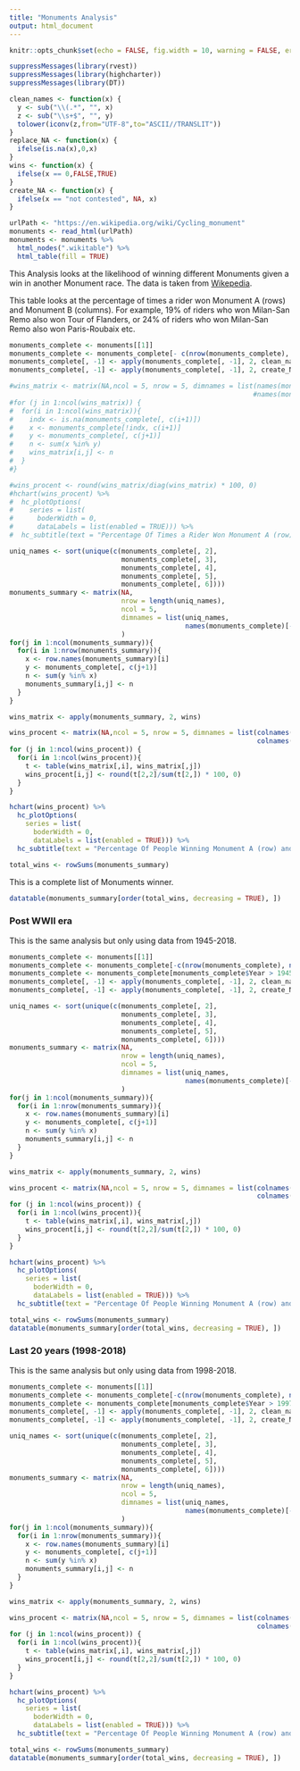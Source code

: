 ```yaml
---
title: "Monuments Analysis"
output: html_document
---
```


```r
knitr::opts_chunk$set(echo = FALSE, fig.width = 10, warning = FALSE, error = FALSE)
```

```r
suppressMessages(library(rvest))
suppressMessages(library(highcharter))
suppressMessages(library(DT))

clean_names <- function(x) {
  y <- sub("\\(.*", "", x)
  z <- sub("\\s+$", "", y)
  tolower(iconv(z,from="UTF-8",to="ASCII//TRANSLIT"))
}
replace_NA <- function(x) {
  ifelse(is.na(x),0,x)
}
wins <- function(x) {
  ifelse(x == 0,FALSE,TRUE)
}
create_NA <- function(x) {
  ifelse(x == "not contested", NA, x)
} 
```
```r
urlPath <- "https://en.wikipedia.org/wiki/Cycling_monument"
monuments <- read_html(urlPath)
monuments <- monuments %>%
  html_nodes(".wikitable") %>%
  html_table(fill = TRUE)
```

This Analysis looks at the likelihood of winning different Monuments given a win in another Monument race. The data is taken from [Wikepedia](https://en.wikipedia.org/wiki/Cycling_monument).


This table looks at the percentage of times a rider won Monument A (rows) and Monument B (columns). For example, 19% of riders who won Milan-San Remo also won Tour of Flanders, or 24% of riders who won Milan-San Remo also won Paris-Roubaix etc.


```r
monuments_complete <- monuments[[1]]
monuments_complete <- monuments_complete[- c(nrow(monuments_complete), nrow(monuments_complete) -1), ]
monuments_complete[, -1] <- apply(monuments_complete[, -1], 2, clean_names)
monuments_complete[, -1] <- apply(monuments_complete[, -1], 2, create_NA)

#wins_matrix <- matrix(NA,ncol = 5, nrow = 5, dimnames = list(names(monuments_complete)[-1],
                                                             #names(monuments_complete)[-1]))
#for (j in 1:ncol(wins_matrix)) {
#  for(i in 1:ncol(wins_matrix)){
#    indx <- is.na(monuments_complete[, c(i+1)])
#    x <- monuments_complete[!indx, c(i+1)]
#    y <- monuments_complete[, c(j+1)]
#    n <- sum(x %in% y)
#    wins_matrix[i,j] <- n
#  }
#}

#wins_procent <- round(wins_matrix/diag(wins_matrix) * 100, 0)
#hchart(wins_procent) %>%
#  hc_plotOptions(
#    series = list(
#      boderWidth = 0,
#      dataLabels = list(enabled = TRUE))) %>%
#  hc_subtitle(text = "Percentage Of Times a Rider Won Monument A (row) and Monument B (column)")

uniq_names <- sort(unique(c(monuments_complete[, 2],
                            monuments_complete[, 3],
                            monuments_complete[, 4],
                            monuments_complete[, 5],
                            monuments_complete[, 6])))
monuments_summary <- matrix(NA, 
                            nrow = length(uniq_names), 
                            ncol = 5, 
                            dimnames = list(uniq_names,
                                            names(monuments_complete)[-1])
                            )
for(j in 1:ncol(monuments_summary)){
  for(i in 1:nrow(monuments_summary)){
    x <- row.names(monuments_summary)[i]
    y <- monuments_complete[, c(j+1)]
    n <- sum(y %in% x)
    monuments_summary[i,j] <- n
  }
}

wins_matrix <- apply(monuments_summary, 2, wins)

wins_procent <- matrix(NA,ncol = 5, nrow = 5, dimnames = list(colnames(wins_matrix),
                                                              colnames(wins_matrix)))
for (j in 1:ncol(wins_procent)) {
  for(i in 1:ncol(wins_procent)){
    t <- table(wins_matrix[,i], wins_matrix[,j])
    wins_procent[i,j] <- round(t[2,2]/sum(t[2,]) * 100, 0)
  }
}

hchart(wins_procent) %>%
  hc_plotOptions(
    series = list(
      boderWidth = 0,
      dataLabels = list(enabled = TRUE))) %>%
  hc_subtitle(text = "Percentage Of People Winning Monument A (row) and Monument B (column)")

total_wins <- rowSums(monuments_summary)
```



This is a complete list of Monuments winner.  
```r
datatable(monuments_summary[order(total_wins, decreasing = TRUE), ])
```


### Post WWII era
This is the same analysis but only using data from 1945-2018.


```r
monuments_complete <- monuments[[1]]
monuments_complete <- monuments_complete[-c(nrow(monuments_complete), nrow(monuments_complete) -1), ]
monuments_complete <- monuments_complete[monuments_complete$Year > 1945, ]
monuments_complete[, -1] <- apply(monuments_complete[, -1], 2, clean_names)
monuments_complete[, -1] <- apply(monuments_complete[, -1], 2, create_NA)

uniq_names <- sort(unique(c(monuments_complete[, 2],
                            monuments_complete[, 3],
                            monuments_complete[, 4],
                            monuments_complete[, 5],
                            monuments_complete[, 6])))
monuments_summary <- matrix(NA, 
                            nrow = length(uniq_names), 
                            ncol = 5, 
                            dimnames = list(uniq_names,
                                            names(monuments_complete)[-1])
                            )
for(j in 1:ncol(monuments_summary)){
  for(i in 1:nrow(monuments_summary)){
    x <- row.names(monuments_summary)[i]
    y <- monuments_complete[, c(j+1)]
    n <- sum(y %in% x)
    monuments_summary[i,j] <- n
  }
}

wins_matrix <- apply(monuments_summary, 2, wins)

wins_procent <- matrix(NA,ncol = 5, nrow = 5, dimnames = list(colnames(wins_matrix),
                                                              colnames(wins_matrix)))
for (j in 1:ncol(wins_procent)) {
  for(i in 1:ncol(wins_procent)){
    t <- table(wins_matrix[,i], wins_matrix[,j])
    wins_procent[i,j] <- round(t[2,2]/sum(t[2,]) * 100, 0)
  }
}

hchart(wins_procent) %>%
  hc_plotOptions(
    series = list(
      boderWidth = 0,
      dataLabels = list(enabled = TRUE))) %>%
  hc_subtitle(text = "Percentage Of People Winning Monument A (row) and Monument B (column)")

total_wins <- rowSums(monuments_summary)
datatable(monuments_summary[order(total_wins, decreasing = TRUE), ])
```


### Last 20 years (1998-2018)
This is the same analysis but only using data from 1998-2018.


```r
monuments_complete <- monuments[[1]]
monuments_complete <- monuments_complete[-c(nrow(monuments_complete), nrow(monuments_complete) -1), ]
monuments_complete <- monuments_complete[monuments_complete$Year > 1997, ]
monuments_complete[, -1] <- apply(monuments_complete[, -1], 2, clean_names)
monuments_complete[, -1] <- apply(monuments_complete[, -1], 2, create_NA)

uniq_names <- sort(unique(c(monuments_complete[, 2],
                            monuments_complete[, 3],
                            monuments_complete[, 4],
                            monuments_complete[, 5],
                            monuments_complete[, 6])))
monuments_summary <- matrix(NA, 
                            nrow = length(uniq_names), 
                            ncol = 5, 
                            dimnames = list(uniq_names,
                                            names(monuments_complete)[-1])
                            )
for(j in 1:ncol(monuments_summary)){
  for(i in 1:nrow(monuments_summary)){
    x <- row.names(monuments_summary)[i]
    y <- monuments_complete[, c(j+1)]
    n <- sum(y %in% x)
    monuments_summary[i,j] <- n
  }
}

wins_matrix <- apply(monuments_summary, 2, wins)

wins_procent <- matrix(NA,ncol = 5, nrow = 5, dimnames = list(colnames(wins_matrix),
                                                              colnames(wins_matrix)))
for (j in 1:ncol(wins_procent)) {
  for(i in 1:ncol(wins_procent)){
    t <- table(wins_matrix[,i], wins_matrix[,j])
    wins_procent[i,j] <- round(t[2,2]/sum(t[2,]) * 100, 0)
  }
}

hchart(wins_procent) %>%
  hc_plotOptions(
    series = list(
      boderWidth = 0,
      dataLabels = list(enabled = TRUE))) %>%
  hc_subtitle(text = "Percentage Of People Winning Monument A (row) and Monument B (column)")

total_wins <- rowSums(monuments_summary)
datatable(monuments_summary[order(total_wins, decreasing = TRUE), ])
```